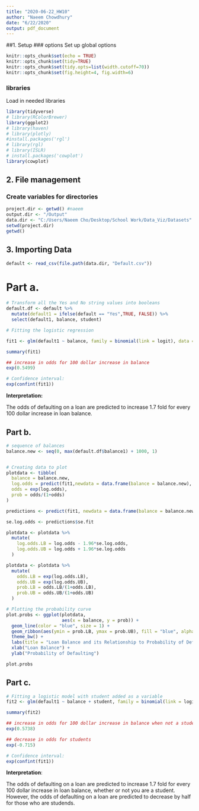 ```yaml
---
title: "2020-06-22_HW10"
author: "Naeem Chowdhury"
date: "6/22/2020"
output: pdf_document
---
```


##1. Setup
### options
Set up global options
```r
knitr::opts_chunk$set(echo = TRUE)
knitr::opts_chunk$set(tidy=TRUE)
knitr::opts_chunk$set(tidy.opts=list(width.cutoff=70))
knitr::opts_chunk$set(fig.height=4, fig.width=6)
```

### libraries
Load in needed libraries 
```r
library(tidyverse)
# library(RColorBrewer)
library(ggplot2)
# library(haven)
# library(plotly)
#install.packages('rgl')
# library(rgl)
# library(ISLR)
# install.packages('cowplot')
library(cowplot)
```

## 2. File management
### Create variables for directories
```r
project.dir <- getwd() #naeem
output.dir <- "/Output"
data.dir <- "C:/Users/Naeem Cho/Desktop/School Work/Data_Viz/Datasets"
setwd(project.dir)
getwd()
```

## 3. Importing Data
```r
default <- read_csv(file.path(data.dir, "Default.csv"))
```

# Part a.

```r
# Transform all the Yes and No string values into booleans
default.df <- default %>%
  mutate(default1 = ifelse(default == "Yes",TRUE, FALSE)) %>%
  select(default1, balance, student)
```


```r
# Fitting the logistic regression

fit1 <- glm(default1 ~ balance, family = binomial(link = logit), data = default.df)

summary(fit1)
```

```r
## increase in odds for 100 dollar increase in balance
exp(0.5499)
```

```r
# Confidence interval:
exp(confint(fit1))
```

__Interpretation:__

The odds of defaulting on a loan are predicted to increase 1.7 fold for every 100 dollar increase in loan balance.


## Part b.

```r
# sequence of balances
balance.new <- seq(0, max(default.df$balance1) + 1000, 1)


# Creating data to plot
plotdata <- tibble(
  balance = balance.new,
  log.odds = predict(fit1,newdata = data.frame(balance = balance.new), type = "link"),
  odds = exp(log.odds),
  prob = odds/(1+odds)
)

predictions <- predict(fit1, newdata = data.frame(balance = balance.new), type = "link", se.fit = TRUE)

se.log.odds <- predictions$se.fit

plotdata <- plotdata %>% 
  mutate(
    log.odds.LB = log.odds - 1.96*se.log.odds,
    log.odds.UB = log.odds + 1.96*se.log.odds
  )

plotdata <- plotdata %>% 
  mutate(
    odds.LB = exp(log.odds.LB),
    odds.UB = exp(log.odds.UB),
    prob.LB = odds.LB/(1+odds.LB),
    prob.UB = odds.UB/(1+odds.UB)
  )

```

```r
# Plotting the probability curve
plot.probs <- ggplot(plotdata, 
                     aes(x = balance, y = prob)) +
  geom_line(color = "blue", size = 1) +
  geom_ribbon(aes(ymin = prob.LB, ymax = prob.UB), fill = "blue", alpha = 0.1)+
  theme_bw() +
  labs(title = "Loan Balance and its Relationship to Probability of Defaulting") + 
  xlab("Loan Balance") +
  ylab("Probability of Defaulting")

plot.probs
```

## Part c.
```r
# Fitting a logistic model with student added as a variable
fit2 <- glm(default1 ~ balance + student, family = binomial(link = logit), data = default.df)

summary(fit2)
```


```r
## increase in odds for 100 dollar increase in balance when not a student
exp(0.5738)

## decrease in odds for students
exp(-0.715)
```

```r
# Confidence interval:
exp(confint(fit1))
```

__Interpretation__:

The odds of defaulting on a loan are predicted to increase 1.7 fold for every 100 dollar increase in loan balance, whether or not you are a student. However, the odds of defaulting on a loan are predicted to decrease by half for those who are studends.




